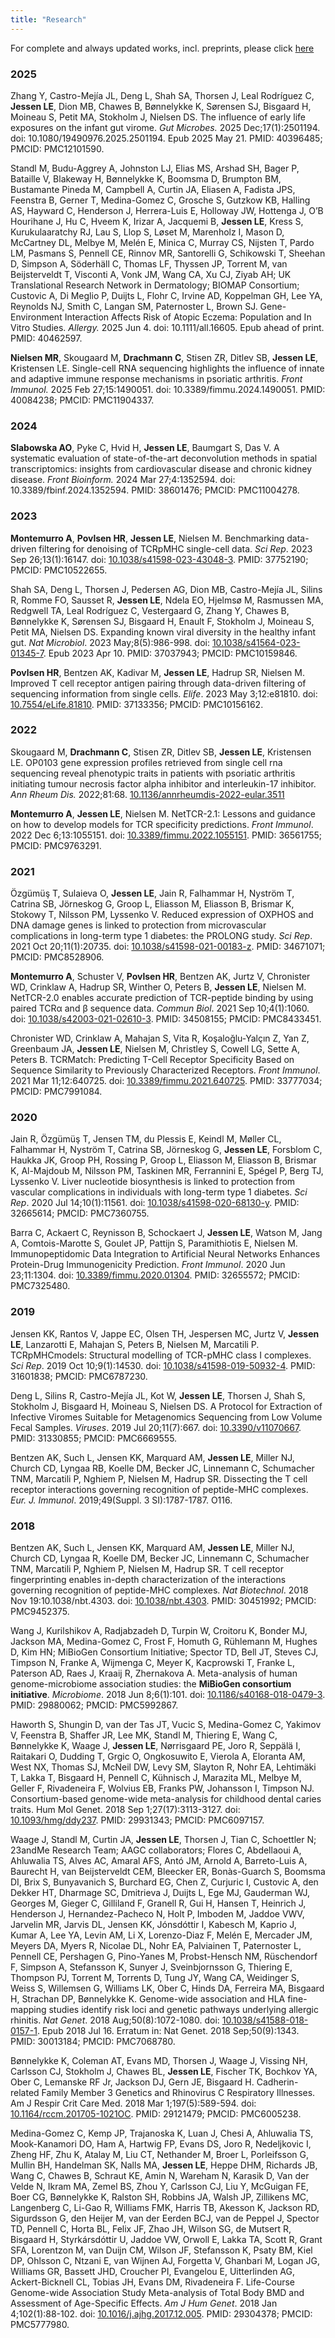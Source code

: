 ```yaml
---
title: "Research"
---
```


For complete and always updated works, incl. preprints, please click [here](https://scholar.google.com/citations?user=UFsfJkAAAAAJ&hl=en)

### 2025

Zhang Y, Castro-Mejía JL, Deng L, Shah SA, Thorsen J, Leal Rodríguez C, **Jessen LE**, Dion MB, Chawes B, Bønnelykke K, Sørensen SJ, Bisgaard H, Moineau S, Petit MA, Stokholm J, Nielsen DS. The influence of early life exposures on the infant gut virome. *Gut Microbes.* 2025 Dec;17(1):2501194. doi: 10.1080/19490976.2025.2501194. Epub 2025 May 21. PMID: 40396485; PMCID: PMC12101590.

Standl M, Budu-Aggrey A, Johnston LJ, Elias MS, Arshad SH, Bager P, Bataille V, Blakeway H, Bønnelykke K, Boomsma D, Brumpton BM, Bustamante Pineda M, Campbell A, Curtin JA, Eliasen A, Fadista JPS, Feenstra B, Gerner T, Medina-Gomez C, Grosche S, Gutzkow KB, Halling AS, Hayward C, Henderson J, Herrera-Luis E, Holloway JW, Hottenga J, O'B Hourihane J, Hu C, Hveem K, Irizar A, Jacquemi B, **Jessen LE**, Kress S, Kurukulaaratchy RJ, Lau S, Llop S, Løset M, Marenholz I, Mason D, McCartney DL, Melbye M, Melén E, Minica C, Murray CS, Nijsten T, Pardo LM, Pasmans S, Pennell CE, Rinnov MR, Santorelli G, Schikowski T, Sheehan D, Simpson A, Söderhäll C, Thomas LF, Thyssen JP, Torrent M, van Beijsterveldt T, Visconti A, Vonk JM, Wang CA, Xu CJ, Ziyab AH; UK Translational Research Network in Dermatology; BIOMAP Consortium; Custovic A, Di Meglio P, Duijts L, Flohr C, Irvine AD, Koppelman GH, Lee YA, Reynolds NJ, Smith C, Langan SM, Paternoster L, Brown SJ. Gene-Environment Interaction Affects Risk of Atopic Eczema: Population and In Vitro Studies. *Allergy.* 2025 Jun 4. doi: 10.1111/all.16605. Epub ahead of print. PMID: 40462597.

**Nielsen MR**, Skougaard M, **Drachmann C**, Stisen ZR, Ditlev SB, **Jessen LE**, Kristensen LE. Single-cell RNA sequencing highlights the influence of innate and adaptive immune response mechanisms in psoriatic arthritis. *Front Immunol.* 2025 Feb 27;15:1490051. doi: 10.3389/fimmu.2024.1490051. PMID: 40084238; PMCID: PMC11904337.

### 2024

**Slabowska AO**, Pyke C, Hvid H, **Jessen LE**, Baumgart S, Das V. A systematic evaluation of state-of-the-art deconvolution methods in spatial transcriptomics: insights from cardiovascular disease and chronic kidney disease. *Front Bioinform.* 2024 Mar 27;4:1352594. doi: 10.3389/fbinf.2024.1352594. PMID: 38601476; PMCID: PMC11004278.

### 2023

**Montemurro A**, **Povlsen HR**, **Jessen LE**, Nielsen M. Benchmarking data-driven filtering for denoising of TCRpMHC single-cell data. *Sci Rep*. 2023 Sep 26;13(1):16147. doi: [10.1038/s41598-023-43048-3](https://doi.org/10.1038/s41598-023-43048-3). PMID: 37752190; PMCID: PMC10522655.

Shah SA, Deng L, Thorsen J, Pedersen AG, Dion MB, Castro-Mejía JL, Silins R, Romme FO, Sausset R, **Jessen LE**, Ndela EO, Hjelmsø M, Rasmussen MA, Redgwell TA, Leal Rodríguez C, Vestergaard G, Zhang Y, Chawes B, Bønnelykke K, Sørensen SJ, Bisgaard H, Enault F, Stokholm J, Moineau S, Petit MA, Nielsen DS. Expanding known viral diversity in the healthy infant gut. *Nat Microbiol*. 2023 May;8(5):986-998. doi: [10.1038/s41564-023-01345-7](https://doi.org/10.1038/s41564-023-01345-7). Epub 2023 Apr 10. PMID: 37037943; PMCID: PMC10159846.

**Povlsen HR**, Bentzen AK, Kadivar M, **Jessen LE**, Hadrup SR, Nielsen M. Improved T cell receptor antigen pairing through data-driven filtering of sequencing information from single cells. *Elife*. 2023 May 3;12:e81810. doi: [10.7554/eLife.81810](https://doi.org/10.7554/eLife.81810). PMID: 37133356; PMCID: PMC10156162.

### 2022

Skougaard M, **Drachmann C**, Stisen ZR, Ditlev SB, **Jessen LE**, Kristensen LE. OP0103 gene expression profiles retrieved from single cell rna sequencing reveal phenotypic traits in patients with psoriatic arthritis initiating tumour necrosis factor alpha inhibitor and interleukin-17 inhibitor. *Ann Rheum Dis.* 2022;81:68. [10.1136/annrheumdis-2022-eular.3511](http://dx.doi.org/10.1136/annrheumdis-2022-eular.3511)

**Montemurro A**, **Jessen LE**, Nielsen M. NetTCR-2.1: Lessons and guidance on how to develop models for TCR specificity predictions. *Front Immunol*. 2022 Dec 6;13:1055151. doi: [10.3389/fimmu.2022.1055151](https://doi.org/10.3389/fimmu.2022.1055151). PMID: 36561755; PMCID: PMC9763291.

### 2021

Özgümüş T, Sulaieva O, **Jessen LE**, Jain R, Falhammar H, Nyström T, Catrina SB, Jörneskog G, Groop L, Eliasson M, Eliasson B, Brismar K, Stokowy T, Nilsson PM, Lyssenko V. Reduced expression of OXPHOS and DNA damage genes is linked to protection from microvascular complications in long-term type 1 diabetes: the PROLONG study. *Sci Rep*. 2021 Oct 20;11(1):20735. doi: [10.1038/s41598-021-00183-z](https://doi.org/10.1038/s41598-021-00183-z). PMID: 34671071; PMCID: PMC8528906.

**Montemurro A**, Schuster V, **Povlsen HR**, Bentzen AK, Jurtz V, Chronister WD, Crinklaw A, Hadrup SR, Winther O, Peters B, **Jessen LE**, Nielsen M. NetTCR-2.0 enables accurate prediction of TCR-peptide binding by using paired TCRα and β sequence data. *Commun Biol*. 2021 Sep 10;4(1):1060. doi: [10.1038/s42003-021-02610-3](https://doi.org/10.1038/s42003-021-02610-3). PMID: 34508155; PMCID: PMC8433451.

Chronister WD, Crinklaw A, Mahajan S, Vita R, Koşaloğlu-Yalçın Z, Yan Z, Greenbaum JA, **Jessen LE**, Nielsen M, Christley S, Cowell LG, Sette A, Peters B. TCRMatch: Predicting T-Cell Receptor Specificity Based on Sequence Similarity to Previously Characterized Receptors. *Front Immunol*. 2021 Mar 11;12:640725. doi: [10.3389/fimmu.2021.640725](https://doi.org/10.3389/fimmu.2021.640725). PMID: 33777034; PMCID: PMC7991084.

### 2020

Jain R, Özgümüş T, Jensen TM, du Plessis E, Keindl M, Møller CL, Falhammar H, Nyström T, Catrina SB, Jörneskog G, **Jessen LE**, Forsblom C, Haukka JK, Groop PH, Rossing P, Groop L, Eliasson M, Eliasson B, Brismar K, Al-Majdoub M, Nilsson PM, Taskinen MR, Ferrannini E, Spégel P, Berg TJ, Lyssenko V. Liver nucleotide biosynthesis is linked to protection from vascular complications in individuals with long-term type 1 diabetes. *Sci Rep*. 2020 Jul 14;10(1):11561. doi: [10.1038/s41598-020-68130-y](https://doi.org/10.1038/s41598-020-68130-y). PMID: 32665614; PMCID: PMC7360755.

Barra C, Ackaert C, Reynisson B, Schockaert J, **Jessen LE**, Watson M, Jang A, Comtois-Marotte S, Goulet JP, Pattijn S, Paramithiotis E, Nielsen M. Immunopeptidomic Data Integration to Artificial Neural Networks Enhances Protein-Drug Immunogenicity Prediction. *Front Immunol*. 2020 Jun 23;11:1304. doi: [10.3389/fimmu.2020.01304](https://doi.org/10.3389/fimmu.2020.01304). PMID: 32655572; PMCID: PMC7325480.

### 2019

Jensen KK, Rantos V, Jappe EC, Olsen TH, Jespersen MC, Jurtz V, **Jessen LE**, Lanzarotti E, Mahajan S, Peters B, Nielsen M, Marcatili P. TCRpMHCmodels: Structural modelling of TCR-pMHC class I complexes. *Sci Rep*. 2019 Oct 10;9(1):14530. doi: [10.1038/s41598-019-50932-4](https://doi.org/10.1038/s41598-019-50932-4). PMID: 31601838; PMCID: PMC6787230.

Deng L, Silins R, Castro-Mejía JL, Kot W, **Jessen LE**, Thorsen J, Shah S, Stokholm J, Bisgaard H, Moineau S, Nielsen DS. A Protocol for Extraction of Infective Viromes Suitable for Metagenomics Sequencing from Low Volume Fecal Samples. *Viruses*. 2019 Jul 20;11(7):667. doi: [10.3390/v11070667](https://doi.org/10.3390/v11070667). PMID: 31330855; PMCID: PMC6669555.

Bentzen AK, Such L, Jensen KK, Marquard AM, **Jessen LE**, Miller NJ, Church CD, Lyngaa RB, Koelle DM, Becker JC, Linnemann C, Schumacher TNM, Marcatili P, Nghiem P, Nielsen M, Hadrup SR. Dissecting the T cell receptor interactions governing recognition of peptide-MHC complexes. *Eur. J. Immunol*. 2019;49(Suppl. 3 SI):1787-1787. O116.

### 2018

Bentzen AK, Such L, Jensen KK, Marquard AM, **Jessen LE**, Miller NJ, Church CD, Lyngaa R, Koelle DM, Becker JC, Linnemann C, Schumacher TNM, Marcatili P, Nghiem P, Nielsen M, Hadrup SR. T cell receptor fingerprinting enables in-depth characterization of the interactions governing recognition of peptide-MHC complexes. *Nat Biotechnol*. 2018 Nov 19:10.1038/nbt.4303. doi: [10.1038/nbt.4303](https://doi.org/10.1038/nbt.4303). PMID: 30451992; PMCID: PMC9452375.

Wang J, Kurilshikov A, Radjabzadeh D, Turpin W, Croitoru K, Bonder MJ, Jackson MA, Medina-Gomez C, Frost F, Homuth G, Rühlemann M, Hughes D, Kim HN; MiBioGen Consortium Initiative; Spector TD, Bell JT, Steves CJ, Timpson N, Franke A, Wijmenga C, Meyer K, Kacprowski T, Franke L, Paterson AD, Raes J, Kraaij R, Zhernakova A. Meta-analysis of human genome-microbiome association studies: the **MiBioGen consortium initiative**. *Microbiome*. 2018 Jun 8;6(1):101. doi: [10.1186/s40168-018-0479-3](https://doi.org/10.1186/s40168-018-0479-3). PMID: 29880062; PMCID: PMC5992867.

Haworth S, Shungin D, van der Tas JT, Vucic S, Medina-Gomez C, Yakimov V, Feenstra B, Shaffer JR, Lee MK, Standl M, Thiering E, Wang C, Bønnelykke K, Waage J, **Jessen LE**, Nørrisgaard PE, Joro R, Seppälä I, Raitakari O, Dudding T, Grgic O, Ongkosuwito E, Vierola A, Eloranta AM, West NX, Thomas SJ, McNeil DW, Levy SM, Slayton R, Nohr EA, Lehtimäki T, Lakka T, Bisgaard H, Pennell C, Kühnisch J, Marazita ML, Melbye M, Geller F, Rivadeneira F, Wolvius EB, Franks PW, Johansson I, Timpson NJ. Consortium-based genome-wide meta-analysis for childhood dental caries traits. Hum Mol Genet. 2018 Sep 1;27(17):3113-3127. doi: [10.1093/hmg/ddy237](https://doi.org/10.1093/hmg/ddy237). PMID: 29931343; PMCID: PMC6097157.

Waage J, Standl M, Curtin JA, **Jessen LE**, Thorsen J, Tian C, Schoettler N; 23andMe Research Team; AAGC collaborators; Flores C, Abdellaoui A, Ahluwalia TS, Alves AC, Amaral AFS, Antó JM, Arnold A, Barreto-Luis A, Baurecht H, van Beijsterveldt CEM, Bleecker ER, Bonàs-Guarch S, Boomsma DI, Brix S, Bunyavanich S, Burchard EG, Chen Z, Curjuric I, Custovic A, den Dekker HT, Dharmage SC, Dmitrieva J, Duijts L, Ege MJ, Gauderman WJ, Georges M, Gieger C, Gilliland F, Granell R, Gui H, Hansen T, Heinrich J, Henderson J, Hernandez-Pacheco N, Holt P, Imboden M, Jaddoe VWV, Jarvelin MR, Jarvis DL, Jensen KK, Jónsdóttir I, Kabesch M, Kaprio J, Kumar A, Lee YA, Levin AM, Li X, Lorenzo-Diaz F, Melén E, Mercader JM, Meyers DA, Myers R, Nicolae DL, Nohr EA, Palviainen T, Paternoster L, Pennell CE, Pershagen G, Pino-Yanes M, Probst-Hensch NM, Rüschendorf F, Simpson A, Stefansson K, Sunyer J, Sveinbjornsson G, Thiering E, Thompson PJ, Torrent M, Torrents D, Tung JY, Wang CA, Weidinger S, Weiss S, Willemsen G, Williams LK, Ober C, Hinds DA, Ferreira MA, Bisgaard H, Strachan DP, Bønnelykke K. Genome-wide association and HLA fine-mapping studies identify risk loci and genetic pathways underlying allergic rhinitis. *Nat Genet*. 2018 Aug;50(8):1072-1080. doi: [10.1038/s41588-018-0157-1](https://doi.org/10.1038/s41588-018-0157-1). Epub 2018 Jul 16. Erratum in: Nat Genet. 2018 Sep;50(9):1343. PMID: 30013184; PMCID: PMC7068780.

Bønnelykke K, Coleman AT, Evans MD, Thorsen J, Waage J, Vissing NH, Carlsson CJ, Stokholm J, Chawes BL, **Jessen LE**, Fischer TK, Bochkov YA, Ober C, Lemanske RF Jr, Jackson DJ, Gern JE, Bisgaard H. Cadherin-related Family Member 3 Genetics and Rhinovirus C Respiratory Illnesses. Am J Respir Crit Care Med. 2018 Mar 1;197(5):589-594. doi: [10.1164/rccm.201705-1021OC](https://doi.org/10.1164/rccm.201705-1021OC). PMID: 29121479; PMCID: PMC6005238.

Medina-Gomez C, Kemp JP, Trajanoska K, Luan J, Chesi A, Ahluwalia TS, Mook-Kanamori DO, Ham A, Hartwig FP, Evans DS, Joro R, Nedeljkovic I, Zheng HF, Zhu K, Atalay M, Liu CT, Nethander M, Broer L, Porleifsson G, Mullin BH, Handelman SK, Nalls MA, **Jessen LE**, Heppe DHM, Richards JB, Wang C, Chawes B, Schraut KE, Amin N, Wareham N, Karasik D, Van der Velde N, Ikram MA, Zemel BS, Zhou Y, Carlsson CJ, Liu Y, McGuigan FE, Boer CG, Bønnelykke K, Ralston SH, Robbins JA, Walsh JP, Zillikens MC, Langenberg C, Li-Gao R, Williams FMK, Harris TB, Akesson K, Jackson RD, Sigurdsson G, den Heijer M, van der Eerden BCJ, van de Peppel J, Spector TD, Pennell C, Horta BL, Felix JF, Zhao JH, Wilson SG, de Mutsert R, Bisgaard H, Styrkársdóttir U, Jaddoe VW, Orwoll E, Lakka TA, Scott R, Grant SFA, Lorentzon M, van Duijn CM, Wilson JF, Stefansson K, Psaty BM, Kiel DP, Ohlsson C, Ntzani E, van Wijnen AJ, Forgetta V, Ghanbari M, Logan JG, Williams GR, Bassett JHD, Croucher PI, Evangelou E, Uitterlinden AG, Ackert-Bicknell CL, Tobias JH, Evans DM, Rivadeneira F. Life-Course Genome-wide Association Study Meta-analysis of Total Body BMD and Assessment of Age-Specific Effects. *Am J Hum Genet*. 2018 Jan 4;102(1):88-102. doi: [10.1016/j.ajhg.2017.12.005](https://doi.org/10.1016/j.ajhg.2017.12.005). PMID: 29304378; PMCID: PMC5777980.
